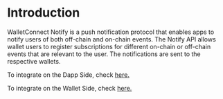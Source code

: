 # Introduction

WalletConnect Notify is a push notification protocol that enables apps to notify users of both off-chain and on-chain events.
The Notify API allows wallet users to register subscriptions for different on-chain or off-chain events that are relevant to the user.
The notifications are sent to the respective wallets.

To integrate on the Dapp Side, check [here.](../../web3inbox/about.mdx)

To integrate on the Wallet Side, check [here.](../../web3wallet/notify/introduction.mdx)

